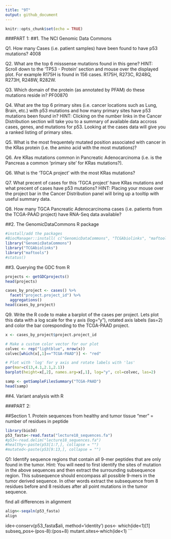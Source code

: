```yaml
---
title: "9T"
output: github_document
---
```


```r
knitr::opts_chunk$set(echo = TRUE)
```
###PART 1:
##1. The NCI Genomic Data Commons

Q1. How many Cases (i.e. patient samples) have been found to have p53 mutations?
4008

Q2. What are the top 6 misssense mutations found in this gene?
HINT: Scroll down to the ‘TP53 - Protein’ section and mouse over the displayed plot. For example R175H is found in 156 cases.
R175H, R273C, R248Q, R273H, R248W, R282W.

Q3. Which domain of the protein (as annotated by PFAM) do these mutations reside in?
PF00870

Q4. What are the top 6 primary sites (i.e. cancer locations such as Lung, Brain, etc.) with p53 mutations and how many primary sites have p53 mutations been found in?
HINT: Clicking on the number links in the Cancer Distribution section will take you to a summary of available data accross cases, genes, and mutations for p53. Looking at the cases data will give you a ranked listing of primary sites.






Q5. What is the most frequentely mutated position associated with cancer in the KRas protein (i.e. the amino acid with the most mutations)?

Q6. Are KRas mutations common in Pancreatic Adenocarcinoma (i.e. is the Pancreas a common ‘primary site’ for KRas mutations?).

Q6. What is the ‘TGCA project’ with the most KRas mutations?

Q7. What precent of cases for this ‘TGCA project’ have KRas mutations and what precent of cases have p53 mutations?
HINT: Placing your mouse over the project bar in the Cancer Distribution panel will bring up a tooltip with useful summary data.

Q8. How many TGCA Pancreatic Adenocarcinoma cases (i.e. patients from the TCGA-PAAD project) have RNA-Seq data available?


##2. The GenomicDataCommons R package

```r
#install/add the packages
#BiocManager::install( c("GenomicDataCommons", "TCGAbiolinks", "maftools") )
library("GenomicDataCommons")
library("TCGAbiolinks")
library("maftools")
#status()
```

##3. Querying the GDC from R
```r
projects <- getGDCprojects()
head(projects)
```

```r
cases_by_project <- cases() %>%
  facet("project.project_id") %>%
  aggregations()
head(cases_by_project)
```

Q9. Write the R code to make a barplot of the cases per project. Lets plot this data with a log scale for the y axis (log="y"), rotated axis labels (las=2) and color the bar coresponding to the TCGA-PAAD project.
```r
x <- cases_by_project$project.project_id

# Make a custom color vector for our plot
colvec <- rep("lightblue", nrow(x))
colvec[which(x[,1]=="TCGA-PAAD")] <- "red"

# Plot with 'log' for y axis and rotate labels with 'las'
par(mar=c(13,4.1,2.1,2.1))
barplot(height=x[,2], names.arg=x[,1], log="y", col=colvec, las=2)
```

```r
samp <- getSampleFilesSummary("TCGA-PAAD")
head(samp)
```


##4. Variant analysis with R


###PART 2:

##Section 1. Protein sequences from healthy and tumor tissue
"mer" = number of residues in peptide
```r
library(bio3d)
p53_fasta<-read.fasta("lecture18_sequences.fa")
#p53<-read.delim("lecture18_sequences.fa")
#healthy<-paste(p53[1:7,], collapse = "")
#mutated<-paste(p53[9:13,], collapse = "")
```
Q1: Identify sequence regions that contain all 9-mer peptides that are only found in the tumor. Hint: You will need to first identify the sites of mutation in the above sequences and then extract the surrounding subsequence region. This subsequence should encompass all possible 9-mers in the tumor derived sequence. In other words extract the subsequence from 8 residues before and 8 residues after all point mutations in the tumor sequence.



find all differences in alignment
```r
align<-seqaln(p53_fasta)
align
```


ide<-conserv(p53_fasta$ali, method='identity')
pos<- which(ide<1)[1]
subseq_pos<-(pos-8):(pos+8)
mutant.sites<-which(ide<1)
```





